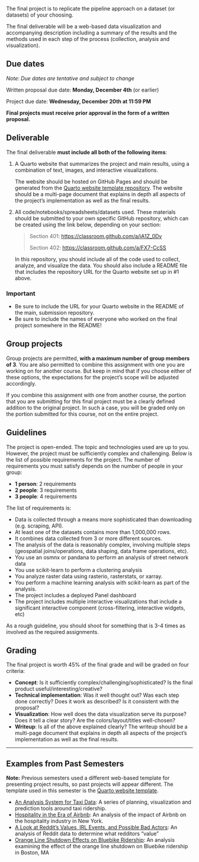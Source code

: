 The final project is to replicate the pipeline approach on a dataset (or
datasets) of your choosing.

The final deliverable will be a web-based data visualization
and accompanying description including a summary of the results and the methods
used in each step of the process (collection, analysis and
visualization).

## Due dates

*Note: Due dates are tentative and subject to change*

Written proposal due date: **Monday, December 4th** (or earlier)

Project due date: **Wednesday, December 20th at 11:59 PM**

**Final projects must receive prior approval in the form of a written proposal.**

## Deliverable

The final deliverable **must include all both of the following items**:

1. A Quarto website that summarizes the project and main results, using a combination of text, images, and interactive visualizations. 

    The website should be hosted on GitHub Pages and should be generated from the 
    [Quarto website template repository](https://github.com/MUSA-550-Fall-2023/quarto-website-template). The website should be a multi-page document that explains in depth all aspects of the project's implementation as well as the final results.

2. All code/notebooks/spreadsheets/datasets used. These materials should be submitted to your own specific GitHub repository, which can be created using the link below, depending on your section:

    > Section 401: [https://classroom.github.com/a/iA1Z_0Dv](https://classroom.github.com/a/iA1Z_0Dv)
    >
    > Section 402: [https://classroom.github.com/a/FX7-CcSS](https://classroom.github.com/a/FX7-CcSS
)

    In this repository, you should include all of the code used to collect, analyze, and visualize the data. You should also include a README file that includes
    the repository URL for the Quarto website set up in #1 above.

### Important

- Be sure to include the URL for your Quarto website in the README of the main, submission repository.
- Be sure to include the names of everyone who worked on the final project somewhere in the README!

## Group projects

Group projects are permitted, **with a maximum number of group members of 3**.
You are also permitted to combine this assignment with one you are working on
for another course. But keep in mind that if you choose either of these options,
the expectations for the project's scope will be adjusted accordingly.

If you combine this assignment with one from another course, the portion that
you are submitting for this final project must be a clearly defined addition to
the original project. In such a case, you will be graded only on the portion
submitted for this course, not on the entire project.

## Guidelines

The project is open-ended. The topic and technologies used are up to you.
However, the project must be sufficiently complex and challenging. Below is the 
list of possible requirements for the project. The number of requirements you
must satisfy depends on the number of people in your group:

- **1 person**: 2 requirements
- **2 people**: 3 requirements
- **3 people**: 4 requirements

The list of requirements is:

- Data is collected through a means more sophisticated than downloading (e.g. scraping, API).
- At least one of the datasets contains more than 1,000,000 rows.
- It combines data collected from 3 or more different sources.
- The analysis of the data is reasonably complex, involving multiple steps
  (geospatial joins/operations, data shaping, data frame operations, etc).
- You use an osmnx or pandana to perform an analysis of street network data
- You use scikit-learn to perform a clustering analysis
- You analyze raster data using rasterio, rasterstats, or xarray.
- You perform a machine learning analysis with scikit-learn as part of the analysis.
- The project includes a deployed Panel dashboard
- The project includes multiple interactive visualizations that include a significant interactive component (cross-filtering, interactive widgets, etc)

As a rough guideline, you should shoot for something that is 3-4 times as involved as the required assignments.



## Grading

The final project is worth 45% of the final grade and will be graded on four criteria:

- **Concept**: Is it sufficiently complex/challenging/sophisticated? Is the final product useful/interesting/creative?
- **Technical implementation**: Was it well thought out? Was each step done correctly? Does it work as described? Is it consistent with the proposal?
- **Visualization**: How well does the data visualization serve its purpose? Does it tell a clear story? Are the colors/layout/titles well-chosen?
- **Writeup**: Is all of the above explained clearly? The writeup should be a multi-page document that explains in depth all aspects of the project's implementation as well as the final results.

---


## Examples from Past Semesters

**Note:** Previous semesters used a different web-based template for presenting project results, so past projects will appear different. The template used in this semester is the [Quarto website template](https://github.com/MUSA-550-Fall-2023/quarto-website-template).

- [An Analysis System for Taxi Data](https://xinyimsumyee.github.io/tanalyxi/): A series of planning, visualization and prediction tools around taxi ridership.
- [Hospitality in the Era of Airbnb](https://liziqun.github.io/MUSA620_Final_Project/): An analysis of the impact of Airbnb on the hospitality industry in New York.
- [A Look at Reddit’s Values, IRL Events, and Possible Bad Actors](https://bri-ne.github.io/KarmaMine/Results.html): An analysis of Reddit data to determine what redditors "value"
- [Orange Line Shutdown Effects on Bluebike Ridership](https://bamboo-forest-rain.github.io/Bluebike-Orange-Line/): An analysis examining the effect of the orange line shutdown on Bluebike ridership in Boston, MA